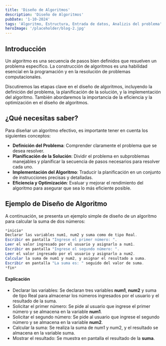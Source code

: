 ---
title: 'Diseño de Algoritmos'
description: 'Diseño de Algoritmos'
pubDate: '1-10-2024'
tags: 'Algoritmo, Estructura, Entrada de datos, Analizis del problema'
heroImage: '/placeholder/blog-2.jpg'
---

## Introducción

Un algoritmo es una secuencia de pasos bien definidos que resuelven un problema específico. La construcción de algoritmos es una habilidad esencial en la programación y en la resolución de problemas computacionales.

Discutiremos las etapas clave en el diseño de algoritmos, incluyendo la definición del problema, la planificación de la solución, y la implementación del algoritmo. También abordaremos la importancia de la eficiencia y la optimización en el diseño de algoritmos.

## ¿Qué necesitas saber?

Para diseñar un algoritmo efectivo, es importante tener en cuenta los siguientes conceptos:

- **Definición del Problema**: Comprender claramente el problema que se desea resolver.
- **Planificación de la Solución**: Dividir el problema en subproblemas manejables y planificar la secuencia de pasos necesarios para resolver cada uno.
- **Implementación del Algoritmo**: Traducir la planificación en un conjunto de instrucciones precisas y detalladas.
- **Eficiencia y Optimización**: Evaluar y mejorar el rendimiento del algoritmo para asegurar que sea lo más eficiente posible.

## Ejemplo de Diseño de Algoritmo

A continuación, se presenta un ejemplo simple de diseño de un algoritmo para calcular la suma de dos números:

```java
*inicio*
Declarar las variables num1, num2 y suma como de tipo Real.
Escribir en pantalla "Ingrese el primer número: ".
Leer el valor ingresado por el usuario y asignarlo a num1.
Escribir en pantalla "Ingrese el segundo número: ".
Leer el valor ingresado por el usuario y asignarlo a num2.
Calcular la suma de num1 y num2, y asignar el resultado a suma.
Escribir en pantalla "La suma es: " seguido del valor de suma.
*fin*
```

#### Explicación

- Declarar las variables: Se declaran tres variables **num1**, **num2** y suma de tipo Real para almacenar los números ingresados por el usuario y el resultado de la suma.
- Solicitar el primer número: Se pide al usuario que ingrese el primer número y se almacena en la variable **num1**.
- Solicitar el segundo número: Se pide al usuario que ingrese el segundo número y se almacena en la variable **num2**.
- Calcular la suma: Se realiza la suma de num1 y num2, y el resultado se almacena en la variable suma.
- Mostrar el resultado: Se muestra en pantalla el resultado de la **suma**.
